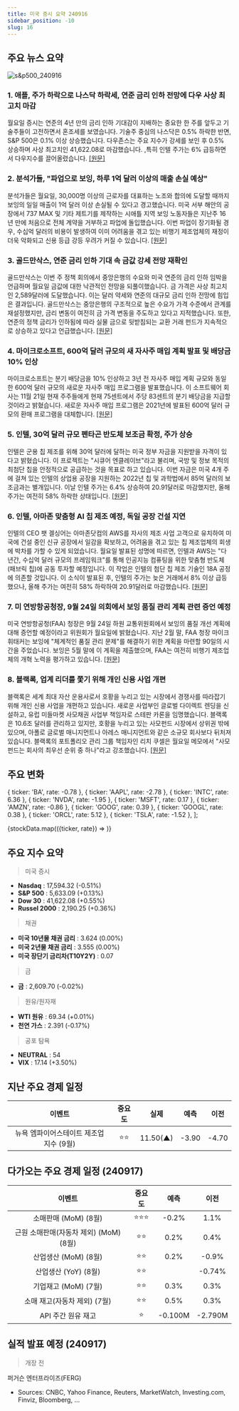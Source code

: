 ```yaml
---
title: 미국 증시 요약 240916
sidebar_position: -10
slug: 16
---
```


## 주요 뉴스 요약

![s&p500_240916](/map/240916.png)

### 1. **애플, 주가 하락으로 나스닥 하락세, 연준 금리 인하 전망에 다우 사상 최고치 마감**

월요일 증시는 연준의 4년 만의 금리 인하 기대감이 지배하는 중요한 한 주를 앞두고 기술주들이 고전하면서 혼조세를 보였습니다. 기술주 중심의 나스닥은 0.5% 하락한 반면, S&P 500은 0.1% 이상 상승했습니다. 다우존스는 주요 지수가 강세를 보인 후 0.5% 상승하며 사상 최고치인 41,622.08로 마감했습니다. ,특히 인텔 주가는 6% 급등하면서 다우지수를 끌어올렸습니다. [[원문]](https://finance.yahoo.com/news/live/stock-market-today-apple-pulls-down-nasdaq-while-dow-hits-record-close-with-fed-rate-cut-on-the-horizon-133109395.html)

### 2. **분석가들, "파업으로 보잉, 하루 1억 달러 이상의 매출 손실 예상"**

분석가들은 월요일, 30,000명 이상의 근로자를 대표하는 노조와 합의에 도달할 때까지 보잉의 일일 매출이 1억 달러 이상 손실될 수 있다고 경고했습니다. 미국 서부 해안의 공장에서 737 MAX 및 기타 제트기를 제작하는 시애틀 지역 보잉 노동자들은 지난주 16년 만에 처음으로 전체 계약을 거부하고 파업에 돌입했습니다. 이번 파업이 장기화될 경우, 수십억 달러의 비용이 발생하여 이미 어려움을 겪고 있는 비행기 제조업체의 재정이 더욱 악화되고 신용 등급 강등 우려가 커질 수 있습니다. [[원문]](https://www.reuters.com/business/aerospace-defense/strike-could-cost-boeing-100-million-plus-daily-revenue-analysts-say-2024-09-16/)

### 3. **골드만삭스, 연준 금리 인하 기대 속 금값 강세 전망 재확인**

골드만삭스는 이번 주 정책 회의에서 중앙은행의 수요와 미국 연준의 금리 인하 임박을 언급하며 월요일 금값에 대한 낙관적인 전망을 되풀이했습니다. 금 가격은 사상 최고치인 2,589달러에 도달했습니다. 이는 달러 약세와 연준의 대규모 금리 인하 전망에 힘입은 결과입니다. 골드만삭스는 중앙은행의 구조적으로 높은 수요가 가격 수준에서 관계를 재설정했지만, 금리 변동이 여전히 금 가격 변동을 주도하고 있다고 지적했습니다. 또한, 연준의 정책 금리가 인하됨에 따라 실물 금으로 뒷받침되는 교환 거래 펀드가 지속적으로 상승하고 있다고 언급했습니다. [[원문]](https://finance.yahoo.com/news/goldman-sachs-reiterates-bullish-view-233046571.html)

### 4. **마이크로소프트, 600억 달러 규모의 새 자사주 매입 계획 발표 및 배당금 10% 인상**

마이크로소프트는 분기 배당금을 10% 인상하고 3년 전 자사주 매입 계획 규모와 동일한 600억 달러 규모의 새로운 자사주 매입 프로그램을 발표했습니다. 이 소프트웨어 회사는 11월 21일 현재 주주들에게 현재 75센트에서 주당 83센트의 분기 배당금을 지급할 것이라고 밝혔습니다. 새로운 자사주 매입 프로그램은 2021년에 발표된 600억 달러 규모의 환매 프로그램을 대체합니다. [[원문]](https://au.finance.yahoo.com/news/microsoft-announces-60-billion-buyback-224733038.html)

### 5. **인텔, 30억 달러 규모 펜타곤 반도체 보조금 확정, 주가 상승**

인텔은 군용 칩 제조를 위해 30억 달러에 달하는 미국 정부 자금을 지원받을 자격이 있다고 밝혔습니다. 이 프로젝트는 "시큐어 엔클레이브"라고 불리며, 국방 및 정보 목적의 최첨단 칩을 안정적으로 공급하는 것을 목표로 하고 있습니다. 이번 자금은 미국 4개 주에 걸쳐 있는 인텔의 상업용 공장을 지원하는 2022년 칩 및 과학법에서 85억 달러의 보조금과는 별개입니다. 이날 인텔 주가는 6.4% 상승하여 20.91달러로 마감했지만, 올해 주가는 여전히 58% 하락한 상태입니다. [[원문]](https://finance.yahoo.com/news/intel-confirms-3-billion-defense-190148627.html)

### 6. **인텔, 아마존 맞춤형 AI 칩 제조 예정, 독일 공장 건설 지연**

인텔의 CEO 팻 겔싱어는 아마존닷컴의 AWS를 자사의 제조 사업 고객으로 유치하여 미국에 건설 중인 신규 공장에서 일감을 확보하고, 어려움을 겪고 있는 칩 제조업체의 회생에 박차를 가할 수 있게 되었습니다. 월요일 발표된 성명에 따르면, 인텔과 AWS는 "다년간, 수십억 달러 규모의 프레임워크"를 통해 인공지능 컴퓨팅을 위한 맞춤형 반도체(패브릭 칩)에 공동 투자할 예정입니다. 이 작업은 인텔의 첨단 칩 제조 기술인 18A 공정에 의존할 것입니다. 이 소식이 발표된 후, 인텔의 주가는 늦은 거래에서 8% 이상 급등했으나, 올해 주가는 여전히 58% 하락하여 20.91달러로 마감했습니다. [[원문]](https://finance.yahoo.com/news/intel-custom-ai-chip-amazon-201011601.html)

### 7. **미 연방항공청장, 9월 24일 의회에서 보잉 품질 관리 계획 관련 증언 예정**

미국 연방항공청(FAA) 청장은 9월 24일 하원 교통위원회에서 보잉의 품질 개선 계획에 대해 증언할 예정이라고 위원회가 월요일에 밝혔습니다. 지난 2월 말, FAA 청장 마이크 휘태커는 보잉에 "체계적인 품질 관리 문제"를 해결하기 위한 계획을 마련할 90일의 시간을 주었습니다. 보잉은 5월 말에 이 계획을 제출했으며, FAA는 여전히 비행기 제조업체의 개혁 노력을 평가하고 있습니다. [[원문]](https://finance.yahoo.com/news/faa-chief-testify-sept-24-204646640.html)

### 8. **블랙록, 업계 리더를 쫓기 위해 개인 신용 사업 개편**

블랙록은 세계 최대 자산 운용사로서 호황을 누리고 있는 시장에서 경쟁사를 따라잡기 위해 개인 신용 사업을 개편하고 있습니다. 새로운 사업부인 글로벌 다이렉트 렌딩을 신설하고, 유럽 미들마켓 사모채권 사업부 책임자로 스테판 카론을 임명했습니다. 블랙록은 10.6조 달러를 관리하고 있지만, 호황을 누리고 있는 사모펀드 시장에서 상위권 밖에 있으며, 아폴로 글로벌 매니지먼트나 아레스 매니지먼트와 같은 소규모 회사보다 뒤처져 있습니다. 블랙록의 포트폴리오 관리 그룹 책임자인 리치 쿠셀은 월요일 메모에서 "사모펀드는 회사의 최우선 순위 중 하나"라고 강조했습니다. [[원문]](https://finance.yahoo.com/news/blackrock-shakes-private-credit-chase-200902986.html)

## 주요 변화

  { ticker: 'BA', rate: -0.78 },
  { ticker: 'AAPL', rate: -2.78 },
  { ticker: 'INTC', rate: 6.36 },
  { ticker: 'NVDA', rate: -1.95 },
  { ticker: 'MSFT', rate: 0.17 },
  { ticker: 'AMZN', rate: -0.86 },
  { ticker: 'GOOG', rate: 0.39 },
  { ticker: 'GOOGL', rate: 0.38 },
  { ticker: 'ORCL', rate: 5.12 },
  { ticker: 'TSLA', rate: -1.52 },
];

{stockData.map(({ticker, rate}) => <StockCardMini key={ticker} ticker={ticker} rate={rate}></StockCardMini>)}

## 주요 지수 요약

> 미국 증시

- **Nasdaq** : 17,594.32 (-0.51%)
- **S&P 500** : 5,633.09 (+0.13%)
- **Dow 30** : 41,622.08 (+0.55%)
- **Russel 2000** : 2,190.25 (+0.36%)

> 채권

- **미국 10년물 채권 금리** : 3.624 (0.00%)
- **미국 2년물 채권 금리** : 3.555 (0.00%)
- **미국 장단기 금리차(T10Y2Y)** : 0.07

> 금

- **금** : 2,609.70 (-0.02%)

> 원유/원자재

- **WTI 원유** : 69.34 (+0.01%)
- **천연 가스** : 2.391 (-0.17%)

> 공포 탐욕

- **NEUTRAL** : 54
- **VIX** : 17.14 (+3.50%)

## 지난 주요 경제 일정

|                 이벤트                  | 중요도 |   실제   | 예측  | 이전  |
| :-------------------------------------: | :----: | :------: | :---: | :---: |
| 뉴욕 엠파이어스테이트 제조업 지수 (9월) |  ⭐⭐  | 11.50(▲) | -3.90 | -4.70 |

## 다가오는 주요 경제 일정 (240917)

|                 이벤트                 | 중요도 |  예측   |  이전   |
| :------------------------------------: | :----: | :-----: | :-----: |
|          소매판매 (MoM) (8월)          | ⭐⭐⭐ |  -0.2%  |  1.1%   |
| 근원 소매판매(자동차 제외) (MoM) (8월) |  ⭐⭐  |  0.2%   |  0.4%   |
|          산업생산 (MoM) (8월)          |  ⭐⭐  |  0.2%   |  -0.9%  |
|          산업생산 (YoY) (8월)          |  ⭐⭐  |         | -0.74%  |
|          기업재고 (MoM) (7월)          |  ⭐⭐  |  0.3%   |  0.3%   |
|      소매 재고(자동차 제외) (7월)      |  ⭐⭐  |  0.5%   |  0.3%   |
|           API 주간 원유 재고           |   ⭐   | -0.100M | -2.790M |

## 실적 발표 예정 (240917)

> 개장 전

퍼거슨 엔터프라이즈(FERG)

- Sources: CNBC, Yahoo Finance, Reuters, MarketWatch, Investing.com, Finviz, Bloomberg, ...
